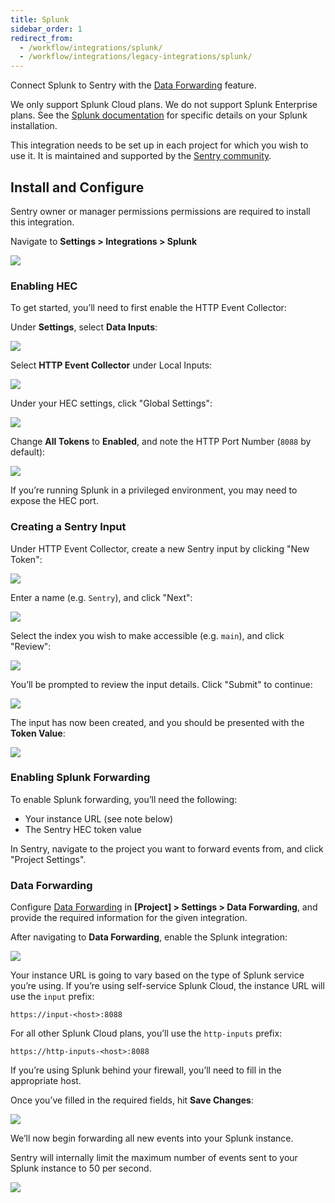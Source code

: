 ```yaml
---
title: Splunk
sidebar_order: 1
redirect_from:
  - /workflow/integrations/splunk/
  - /workflow/integrations/legacy-integrations/splunk/
---
```


Connect Splunk to Sentry with the [Data Forwarding](/data-management/data-forwarding/) feature.

<Note><markdown>

We only support Splunk Cloud plans. We do not support Splunk Enterprise plans. See the [Splunk documentation](https://dev.splunk.com/view/event-collector/SP-CAAAE7F) for specific details on your Splunk installation.

</markdown></Note>

This integration needs to be set up in each project for which you wish to use it. It is maintained and supported by the [Sentry community](https://forum.sentry.io/).

## Install and Configure

<Note><markdown>

Sentry owner or manager permissions permissions are required to install this integration.

</markdown></Note>

Navigate to **Settings > Integrations > Splunk**

![](splunk.png)

### Enabling HEC

To get started, you’ll need to first enable the HTTP Event Collector:

Under **Settings**, select **Data Inputs**:

![](splunk-settings.png)

Select **HTTP Event Collector** under Local Inputs:

![](splunk-data-inputs.png)

Under your HEC settings, click "Global Settings":

![](splunk-hec-inputs.png)

Change **All Tokens** to **Enabled**, and note the HTTP Port Number (`8088` by default):

![](splunk-hec-global-settings.png)

<Note><markdown>

If you’re running Splunk in a privileged environment, you may need to expose the HEC port.

</markdown></Note>

### Creating a Sentry Input

Under HTTP Event Collector, create a new Sentry input by clicking "New Token":

![](splunk-new-http-input.png)

Enter a name (e.g. `Sentry`), and click "Next":

![](splunk-new-input-name.png)

Select the index you wish to make accessible (e.g. `main`), and click "Review":

![](splunk-new-input-index.png)

You’ll be prompted to review the input details. Click "Submit" to continue:

![](splunk-new-input-review.png)

The input has now been created, and you should be presented with the **Token Value**:

![](splunk-new-input-final.png)

### Enabling Splunk Forwarding

To enable Splunk forwarding, you’ll need the following:

- Your instance URL (see note below)
- The Sentry HEC token value

In Sentry, navigate to the project you want to forward events from, and click "Project Settings".

### Data Forwarding

Configure [Data Forwarding](/data-management/data-forwarding/) in **[Project] > Settings > Data Forwarding**, and provide the required information for the given integration.

After navigating to **Data Forwarding**, enable the Splunk integration:

![](splunk-data-forwarding-setting.png)

Your instance URL is going to vary based on the type of Splunk service you’re using. If you’re using self-service Splunk Cloud, the instance URL will use the `input` prefix:

```
https://input-<host>:8088
```

For all other Splunk Cloud plans, you’ll use the `http-inputs` prefix:

```
https://http-inputs-<host>:8088
```

If you’re using Splunk behind your firewall, you’ll need to fill in the appropriate host.

Once you’ve filled in the required fields, hit **Save Changes**:

![](splunk-data-forwarding-setting-complete.png)

We’ll now begin forwarding all new events into your Splunk instance.

<Note><markdown>

Sentry will internally limit the maximum number of events sent to your Splunk instance to 50 per second.

</markdown></Note>

![](splunk-search-sentry.png)
